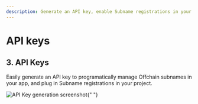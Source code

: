 ```yaml
---
description: Generate an API key, enable Subname registrations in your app and manage subnames programatically
---
```


# API keys

## 3. API Keys

Easily generate an API key to programatically manage Offchain subnames in your app, and plug in Subname registrations in your project.

<img
  src="https://3223239312-files.gitbook.io/~/files/v0/b/gitbook-x-prod.appspot.com/o/spaces%2Fmo77H0WFmd7cGqgnMvVD%2Fuploads%2FeEvVG18uq7s4fJaa38yT%2FScreenshot%202025-06-09%20at%2015.16.40.png?alt=media&token=2e5d52ee-65f1-41d3-9284-872ef4300e9a"
  alt="API Key generation screenshot"
/>{" "}
